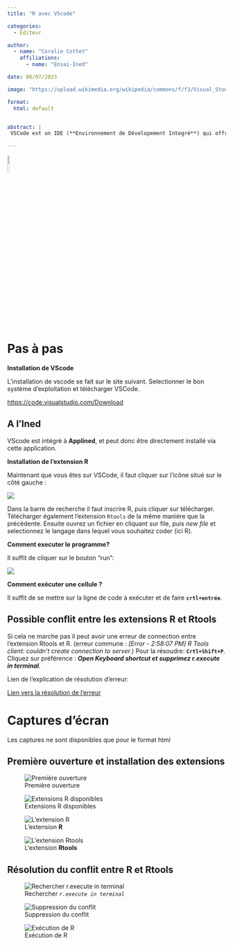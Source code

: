 ```yaml
---
title: "R avec VScode"

categories:
  - Editeur

author: 
  - name: "Coralie Cottet"
    affiliations:
      - name: "Ensai-Ined"

date: 06/07/2023

image: "https://upload.wikimedia.org/wikipedia/commons/f/f3/Visual_Studio_Code_0.10.1_icon.png"

format: 
  html: default


abstract: | 
 VSCode est un IDE (**Environnement de Dévelopement Integré**) qui offre une intégration avec de nombreux outils et langages de programmation. L'extension R pour VS Code vous permet de travailler avec R dans un environnement de développement intégré, ce qui peut vous faire gagner du temps. VS Code vous permet de personnaliser l'éditeur de code et les paramètres de l'IDE selon vos besoins.

---
```



[![](https://upload.wikimedia.org/wikipedia/commons/f/f3/Visual_Studio_Code_0.10.1_icon.png){width=10%}](https://code.visualstudio.com/)


# Pas à pas


__Installation de VScode__


L'installation de vscode se fait sur le site suivant. Selectionner le bon système d'exploitation et télécharger VSCode.

<https://code.visualstudio.com/Download>


::: callout-tip

## A l'Ined

VScode est intégré à **Applined**, et peut donc être directement installé via cette application.

:::


__Installation de l'extension R__

Maintenant que vous êtes sur VSCode, il faut cliquer sur l'icône situé sur le côté gauche :


![](img/icone_extension_vscode.png)


Dans la barre de recherche il faut inscrire R, puis cliquer sur télécharger. 
Télécharger également l'extension `Rtools` de la même manière que la précédente. Ensuite ouvrez un fichier en cliquant sur file, puis *new file* et selectionnez le langage dans lequel vous souhaitez coder (ici R). 

__Comment executer le programme?__ 


Il suffit de cliquer sur le bouton "run":

![](img/run_r_vscode.png)

__Comment exécuter une cellule ?__


Il suffit de se mettre sur la ligne de code à exécuter et de faire **`crtl+entrée`**. 


::: callout-important

## Possible conflit entre les extensions R et Rtools

Si cela ne marche pas il peut avoir une erreur de connection entre l'extension Rtools et R. (erreur commune : _[Error - 2:58:07 PM] R Tools client: couldn't create connection to server._)
Pour la résoudre:
**`Crtl+Shift+P`**. Cliquez sur préférence : ***Open Keyboard shortcut et supprimez r.execute in terminal***.

Lien de l'explication de résolution d'erreur:

[Lien vers la résolution de l'erreur](https://stackoverflow.com/questions/75261815/r-tools-client-couldnt-create-connection-to-server-launching-serverng-com)

:::


# Captures d'écran

::: callout-note

Les captures  ne sont disponibles que pour le format html

:::


::: {.content-visible when-format="html"}

## Première ouverture et installation des extensions


::: {layout="[32,-2,32,-2,32]"}

![Première ouverture](img/vscode1.png)

![Extensions R disponibles](img/vscode2.png)

![L'extension **R**](img/vscode3.png)

![L'extension **Rtools**](img/vscode4.png)

:::

## Résolution du conflit entre R et Rtools

::: {layout="[32,-2,32,-2,32]"}

![Rechercher *`r.execute in terminal`*](img/vscode5.png)

![Suppression du conflit](img/vscode6.png)

![Exécution de R](img/vscode7.png)  

:::

:::
